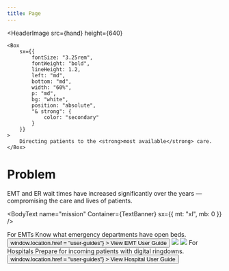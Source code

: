 ```yaml
---
title: Page
---
```




<HeaderImage
	src={hand}
	height={640}
>
	<Box
		sx={{
			fontSize: "3.25rem",
			fontWeight: "bold",
			lineHeight: 1.2,
			left: "md",
			bottom: "md",
			width: "60%",
			p: "md",
			bg: "white",
			position: "absolute",
			"& strong": {
				color: "secondary"
			}
		}}
	>
		Directing patients to the <strong>most available</strong> care.
	</Box>
</HeaderImage>

# Problem

<p sx={{ fontWeight: "bold", fontSize: "2.5rem" }}>
	EMT and ER wait times have increased significantly over the years — compromising the care and lives of patients.
</p>

<BodyText
	name="mission"
	Container={TextBanner}
	sx={{
		mt: "xl",
		mb: 0
	}}
/>

<Feature>
	<Description sx={{ alignItems: "self-end", textAlign: "right", pl: "lg" }}>
		<Heading variant="headingFeature">
			For EMTs
		</Heading>
		<Box>
			Know what emergency departments have open beds.
		</Box>
		<Button
			onClick={() => window.location.href = "user-guides"}
		>
			View EMT User Guide
		</Button>
	</Description>
	<Image src={productEMT} />
</Feature>

<Feature>
	<Image src={HospitalsImage} />
	<Description sx={{ pr: "lg" }}>
		<Heading variant="headingFeature">
			For Hospitals
		</Heading>
		<Box>
			Prepare for incoming patients with digital ringdowns.
		</Box>
		<Button
			onClick={() => window.location.href = "user-guides"}
		>
			View Hospital User Guide
		</Button>
	</Description>
</Feature>
